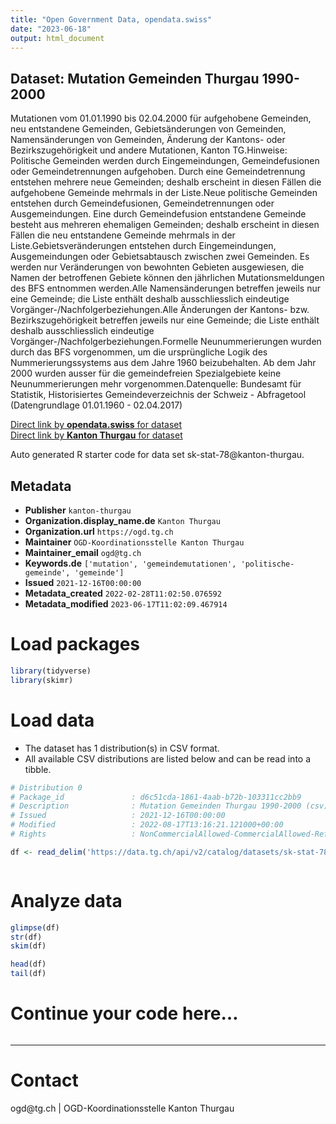 ```yaml
---
title: "Open Government Data, opendata.swiss"
date: "2023-06-18"
output: html_document
---
```


## Dataset: Mutation Gemeinden Thurgau 1990-2000

Mutationen vom 01.01.1990 bis 02.04.2000 für aufgehobene Gemeinden, neu entstandene Gemeinden, Gebietsänderungen von Gemeinden, Namensänderungen von Gemeinden, Änderung der Kantons- oder Bezirkszugehörigkeit und andere Mutationen, Kanton TG.Hinweise: Politische Gemeinden werden durch Eingemeindungen, Gemeindefusionen oder Gemeindetrennungen aufgehoben. Durch eine Gemeindetrennung entstehen mehrere neue Gemeinden; deshalb erscheint in diesen Fällen die aufgehobene Gemeinde mehrmals in der Liste.Neue politische Gemeinden entstehen durch Gemeindefusionen, Gemeindetrennungen oder Ausgemeindungen. Eine durch Gemeindefusion entstandene Gemeinde besteht aus mehreren ehemaligen Gemeinden; deshalb erscheint in diesen Fällen die neu entstandene Gemeinde mehrmals in der Liste.Gebietsveränderungen entstehen durch Eingemeindungen, Ausgemeindungen oder Gebietsabtausch zwischen zwei Gemeinden. Es werden nur Veränderungen von bewohnten Gebieten ausgewiesen, die Namen der betroffenen Gebiete können den jährlichen Mutationsmeldungen des BFS entnommen werden.Alle Namensänderungen betreffen jeweils nur eine Gemeinde; die Liste enthält deshalb ausschliesslich eindeutige Vorgänger-/Nachfolgerbeziehungen.Alle Änderungen der Kantons- bzw. Bezirkszugehörigkeit betreffen jeweils nur eine Gemeinde; die Liste enthält deshalb ausschliesslich eindeutige Vorgänger-/Nachfolgerbeziehungen.Formelle Neunummerierungen wurden durch das BFS vorgenommen, um die ursprüngliche Logik des Nummerierungssystems aus dem Jahre 1960 beizubehalten. Ab dem Jahr 2000 wurden ausser für die gemeindefreien Spezialgebiete keine Neunummerierungen mehr vorgenommen.Datenquelle: Bundesamt für Statistik, Historisiertes Gemeindeverzeichnis der Schweiz - Abfragetool (Datengrundlage 01.01.1960 - 02.04.2017)

[Direct link by **opendata.swiss** for dataset](https://opendata.swiss/de/dataset/mutation-gemeinden-thurgau-1990-2000)<br>
[Direct link by **Kanton Thurgau** for dataset](https://data.tg.ch/explore/dataset/sk-stat-78/)

Auto generated R starter code for data set sk-stat-78@kanton-thurgau.

## Metadata

- **Publisher** `kanton-thurgau`
- **Organization.display_name.de** `Kanton Thurgau`
- **Organization.url** `https://ogd.tg.ch`
- **Maintainer** `OGD-Koordinationsstelle Kanton Thurgau`
- **Maintainer_email** `ogd@tg.ch`
- **Keywords.de** `['mutation', 'gemeindemutationen', 'politische-gemeinde', 'gemeinde']`
- **Issued** `2021-12-16T00:00:00`
- **Metadata_created** `2022-02-28T11:02:50.076592`
- **Metadata_modified** `2023-06-17T11:02:09.467914`


# Load packages

```r

library(tidyverse)
library(skimr)

```

# Load data

-   The dataset has 1 distribution(s) in CSV format.
-   All available CSV distributions are listed below and can be read into a tibble.

```r

# Distribution 0
# Package_id               : d6c51cda-1861-4aab-b72b-103311cc2bb9
# Description              : Mutation Gemeinden Thurgau 1990-2000 (csv)
# Issued                   : 2021-12-16T00:00:00
# Modified                 : 2022-08-17T13:16:21.121000+00:00
# Rights                   : NonCommercialAllowed-CommercialAllowed-ReferenceRequired

df <- read_delim('https://data.tg.ch/api/v2/catalog/datasets/sk-stat-78/exports/csv')



```

# Analyze data

```r

glimpse(df)
str(df)
skim(df)

head(df)
tail(df)

```

# Continue your code here...

```r

```

------------------------------------------------------------------------

# Contact

ogd@tg.ch | OGD-Koordinationsstelle Kanton Thurgau
